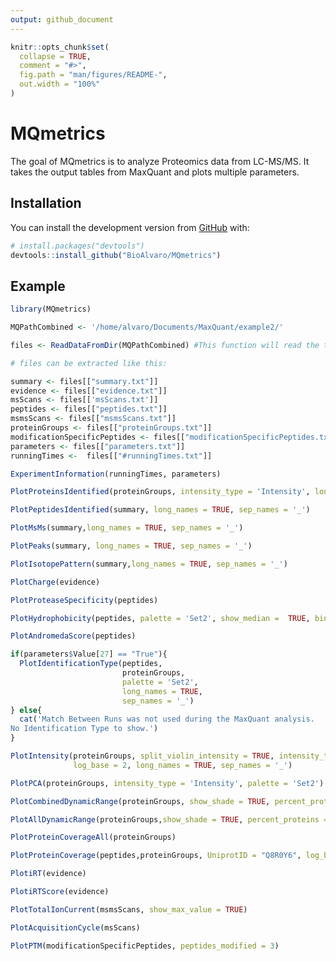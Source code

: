 ```yaml
---
output: github_document
---
```


<!-- README.md is generated from README.Rmd. Please edit that file -->

```r
knitr::opts_chunk$set(
  collapse = TRUE,
  comment = "#>",
  fig.path = "man/figures/README-",
  out.width = "100%"
)
```

# MQmetrics

<!-- badges: start -->
<!-- badges: end -->

The goal of MQmetrics is to analyze Proteomics data from LC-MS/MS. It takes the output tables from MaxQuant and plots multiple parameters.

## Installation

<!-- You can install thess released version of MQmetrics from [CRAN](https://CRAN.R-project.org) with: -->

<!-- ``` r -->
<!-- install.packages("MQmetrics") -->
<!-- ``` -->

You can install the development version from [GitHub](https://github.com/) with:

``` r
# install.packages("devtools")
devtools::install_github("BioAlvaro/MQmetrics")
```
## Example

```r
library(MQmetrics)
```

```r
MQPathCombined <- '/home/alvaro/Documents/MaxQuant/example2/'

files <- ReadDataFromDir(MQPathCombined) #This function will read the tables needed for creating the outputs.

# files can be extracted like this:

summary <- files[["summary.txt"]]
evidence <- files[["evidence.txt"]]
msScans <- files[['msScans.txt']]
peptides <- files[["peptides.txt"]]
msmsScans <- files[["msmsScans.txt"]]
proteinGroups <- files[["proteinGroups.txt"]]
modificationSpecificPeptides <- files[["modificationSpecificPeptides.txt"]]
parameters <- files[["parameters.txt"]]
runningTimes <-  files[["#runningTimes.txt"]]
```

```r
ExperimentInformation(runningTimes, parameters) 
```

```r
PlotProteinsIdentified(proteinGroups, intensity_type = 'Intensity', long_names = TRUE, sep_names = '_')
```

```r
PlotPeptidesIdentified(summary, long_names = TRUE, sep_names = '_')
```

```r
PlotMsMs(summary,long_names = TRUE, sep_names = '_')
```

```r
PlotPeaks(summary, long_names = TRUE, sep_names = '_')
```

```r
PlotIsotopePattern(summary,long_names = TRUE, sep_names = '_')
```

```r
PlotCharge(evidence)
```

```r
PlotProteaseSpecificity(peptides)
```

```r
PlotHydrophobicity(peptides, palette = 'Set2', show_median =  TRUE, binwidth = 0.1)
```

```r
PlotAndromedaScore(peptides)
```

```r


if(parameters$Value[27] == "True"){
  PlotIdentificationType(peptides, 
                         proteinGroups,
                         palette = 'Set2',
                         long_names = TRUE, 
                         sep_names = '_')  
} else{
  cat('Match Between Runs was not used during the MaxQuant analysis.
No Identification Type to show.')
}

```

```r
PlotIntensity(proteinGroups, split_violin_intensity = TRUE, intensity_type = 'LFQ', 
              log_base = 2, long_names = TRUE, sep_names = '_')
```

```r
PlotPCA(proteinGroups, intensity_type = 'Intensity', palette = 'Set2')
```

```r
PlotCombinedDynamicRange(proteinGroups, show_shade = TRUE, percent_proteins = 0.79)
```

```r
PlotAllDynamicRange(proteinGroups,show_shade = TRUE, percent_proteins = 0.90)
```

```r
PlotProteinCoverageAll(proteinGroups)

```

```r
PlotProteinCoverage(peptides,proteinGroups, UniprotID = "Q8R0Y6", log_base = 10, segment_width = 1)
```

```r
PlotiRT(evidence)
```

```r
PlotiRTScore(evidence)
```

```r
PlotTotalIonCurrent(msmsScans, show_max_value = TRUE)
```

```r
PlotAcquisitionCycle(msScans)
```

```r
PlotPTM(modificationSpecificPeptides, peptides_modified = 3)
```


